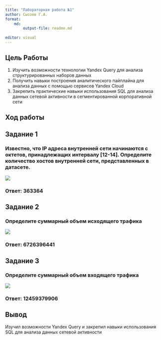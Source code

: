 ---
title: "Лабораторная работа №1"
author: Сысоев Г.А.
format:
    md:
        output-file: readme.md
    
editor: visual
---

## Цель Работы

1.  Изучить возможности технологии Yandex Query для анализа структурированных наборов данных
2.  Получить навыки построения аналитического пайплайна для анализа данных с помощью сервисов Yandex Cloud
3.  Закрепить практические навыки использования SQL для анализа данных сетевой активности в сегментированной корпоративной сети

## Ход работы

## Задание 1

### Известно, что IP адреса внутренней сети начинаются с октетов, принадлежащих интервалу \[12-14\]. Определите количество хостов внутренней сети, представленных в датасете.

<image src = "images\a.jpg">

### Ответ: 363364

## Задание 2

### Определите суммарный объем исходящего трафика

<image src = "images\b.jpg">

### Ответ: 6726396441

## Задание 3

### Определите суммарный объем входящего трафика

<image src = "images\c.jpg">

### Ответ: 12459379906

## Вывод

Изучил возможности Yandex Query и закрепил навыки использования SQL для анализа данных сетевой активности

